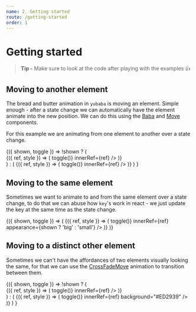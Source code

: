 ```yaml
---
name: 2. Getting started
route: /getting-started
order: 1
---
```



# Getting started

> **Tip -** Make sure to look at the code after playing with the examples 👍

## Moving to another element

The bread and butter animation in `yubaba` is moving an element.
Simple enough - after a state change we can automatically have the element animate into the new position.
We can do this using the [Baba](/baba) and [Move](/move) components.

For this example we are animating from one element to another over a state change.

<Playground>
  <Styled.Container>
    <Toggler>
      {({ shown, toggle }) =>
        !shown ? (
          <div>
            <Baba name="move">
              <Move>
                {({ ref, style }) => (
                  <Styled.Thumbnail style={style} onClick={() => toggle()} innerRef={ref} />
                )}
              </Move>
            </Baba>
          </div>
        ) : (
          <Baba name="move">
            <Move>
              {({ ref, style }) => (
                <Styled.Banner style={style} onClick={() => toggle()} innerRef={ref} />
              )}
            </Move>
          </Baba>
        )
      }
    </Toggler>
  </Styled.Container>
</Playground>

## Moving to the same element

Sometimes we want to animate to and from the same element over a state change,
to do that we can abuse how `key`'s work in react - we just update the key at the same time as the state change.

<Playground>
  <Styled.Container>
    <Toggler>
      {({ shown, toggle }) => (
        <Baba name="same-move" key={shown}>
          <Move>
            {({ ref, style }) => (
              <Styled.Thumbnail
                style={style}
                onClick={() => toggle()}
                innerRef={ref}
                appearance={shown ? 'big' : 'small'}
              />
            )}
          </Move>
        </Baba>
      )}
    </Toggler>
  </Styled.Container>
</Playground>

## Moving to a distinct other element

Sometimes we can't have the affordances of two elements visually looking the same,
for that we can use the [CrossFadeMove](/cross-fade-move) animation to transition between them.

<Playground>
  <Styled.Container>
    <Toggler>
      {({ shown, toggle }) =>
        !shown ? (
          <div>
            <Baba name="cross-fade-move">
              <CrossFadeMove>
                {({ ref, style }) => (
                  <Styled.Thumbnail style={style} onClick={() => toggle()} innerRef={ref} />
                )}
              </CrossFadeMove>
            </Baba>
          </div>
        ) : (
          <Baba name="cross-fade-move">
            <CrossFadeMove>
              {({ ref, style }) => (
                <Styled.Banner
                  style={style}
                  onClick={() => toggle()}
                  innerRef={ref}
                  background="#ED2939"
                />
              )}
            </CrossFadeMove>
          </Baba>
        )
      }
    </Toggler>
  </Styled.Container>
</Playground>
